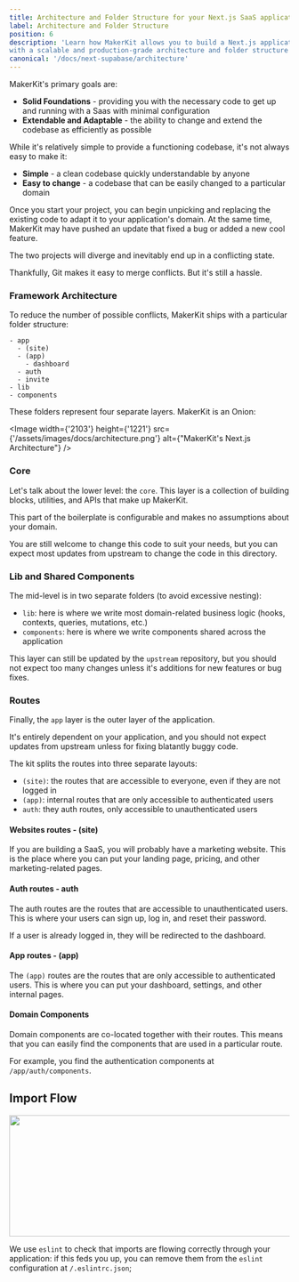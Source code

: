 ```yaml
---
title: Architecture and Folder Structure for your Next.js SaaS application
label: Architecture and Folder Structure
position: 6
description: 'Learn how MakerKit allows you to build a Next.js application
with a scalable and production-grade architecture and folder structure'
canonical: '/docs/next-supabase/architecture'
---
```


MakerKit's primary goals are:

- **Solid Foundations** - providing you with the necessary code to get up and
running
with a Saas with minimal configuration
- **Extendable and Adaptable** - the ability to change and extend the codebase as efficiently as possible

While it's relatively simple to provide a functioning codebase, it's not always easy to make it:
- **Simple** - a clean codebase quickly understandable by anyone
- **Easy to change** - a codebase that can be easily changed to a
particular domain

Once you start your project, you can begin unpicking and replacing the existing code to adapt it to your application's domain. At the same time, MakerKit may have pushed an update that fixed a bug or added a new cool feature.

The two projects will diverge and inevitably end up in a conflicting state.

Thankfully, Git makes it easy to merge conflicts. But it's still a hassle.

### Framework Architecture

To reduce the number of possible conflicts, MakerKit ships with a particular folder structure:

```
- app
  - (site)
  - (app)
    - dashboard
  - auth
  - invite
- lib
- components
```

These folders represent four separate layers. MakerKit is an Onion:

<Image
  width={'2103'}
  height={'1221'}
  src={'/assets/images/docs/architecture.png'}
  alt={"MakerKit's Next.js Architecture"}
/>

### Core
Let's talk about the lower level: the `core`. This layer is a collection of building blocks, utilities, and APIs that make up MakerKit.

This part of the boilerplate is configurable and makes no assumptions about your domain.

You are still welcome to change this code to suit your needs, but you can expect most updates from upstream to change the code in this directory.

### Lib and Shared Components

The mid-level is in two separate folders (to avoid excessive nesting):

- `lib`: here is where we write most domain-related business logic (hooks, contexts, queries, mutations, etc.)
- `components`: here is where we write components shared across the application

This layer can still be updated by the `upstream` repository, but you should not expect too many changes unless it's additions for new features or bug fixes.

### Routes

Finally, the `app` layer is the outer layer of the application.

It's entirely dependent on your application, and you should not expect updates from upstream unless for fixing blatantly buggy code.

The kit splits the routes into three separate layouts:
- `(site)`: the routes that are accessible to everyone, even if they are not logged in
- `(app)`: internal routes that are only accessible to authenticated users
- `auth`: they auth routes, only accessible to unauthenticated users

#### Websites routes - (site)

If you are building a SaaS, you will probably have a marketing website. This is the place where you can put your landing page, pricing, and other marketing-related pages.

#### Auth routes - auth

The auth routes are the routes that are accessible to unauthenticated users. This is where your users can sign up, log in, and reset their password.

If a user is already logged in, they will be redirected to the dashboard.

#### App routes - (app)

The `(app)` routes are the routes that are only accessible to authenticated users. This is where you can put your dashboard, settings, and other internal pages.

#### Domain Components

Domain components are co-located together with their routes. This means that you can easily find the components that are used in a particular route.

For example, you find the authentication components at `/app/auth/components`.

## Import Flow

<Image width="1433" height="218" src="/assets/images/docs/nodejs-structure-imports-wrong.png" />

We use `eslint` to check that imports are flowing correctly through your application: if this feds you up, you can remove them from the `eslint` configuration at `/.eslintrc.json`;

